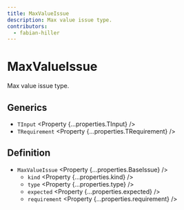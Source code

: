 ```yaml
---
title: MaxValueIssue
description: Max value issue type.
contributors:
  - fabian-hiller
---
```



# MaxValueIssue

Max value issue type.

## Generics

- `TInput` <Property {...properties.TInput} />
- `TRequirement` <Property {...properties.TRequirement} />

## Definition

- `MaxValueIssue` <Property {...properties.BaseIssue} />
  - `kind` <Property {...properties.kind} />
  - `type` <Property {...properties.type} />
  - `expected` <Property {...properties.expected} />
  - `requirement` <Property {...properties.requirement} />
